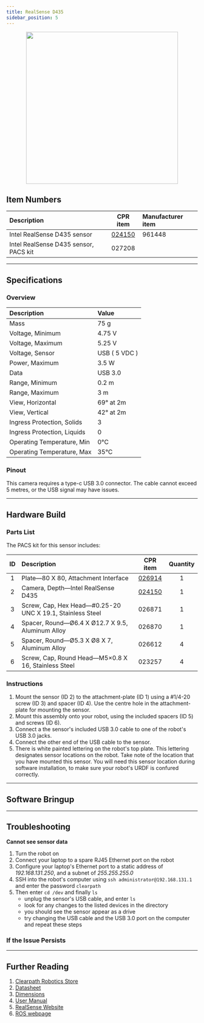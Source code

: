 ```yaml
---
title: RealSense D435
sidebar_position: 5
---
```



<center>
  <img
    src="/img/sensor_images/sensor_realsense_d435_1.jpg"
    width="400"
  />
</center>

<Safety />

## Item Numbers

| Description                           |                       CPR item                       | Manufacturer item |
| :------------------------------------ | :--------------------------------------------------: | :---------------- |
| Intel RealSense D435 sensor           | [024150](/assets/clearpath_robotics_024150-TDS1.pdf) | 961448            |
| Intel RealSense D435 sensor, PACS kit |                        027208                        |                   |

---

## Specifications

### Overview

| Description                 | Value         |
| :-------------------------- | :------------ |
| Mass                        | 75 g          |
| Voltage, Minimum            | 4.75 V        |
| Voltage, Maximum            | 5.25 V        |
| Voltage, Sensor             | USB ( 5 VDC ) |
| Power, Maximum              | 3.5 W         |
| Data                        | USB 3.0       |
| Range, Minimum              | 0.2 m         |
| Range, Maximum              | 3 m           |
| View, Horizontal            | 69° at 2m     |
| View, Vertical              | 42° at 2m     |
| Ingress Protection, Solids  | 3             |
| Ingress Protection, Liquids | 0             |
| Operating Temperature, Min  | 0°C           |
| Operating Temperature, Max  | 35°C          |

### Pinout

This camera requires a type-c USB 3.0 connector.
The cable cannot exceed 5 metres, or the USB signal may have issues.

---

## Hardware Build

### Parts List

The PACS kit for this sensor includes:

| ID  | Description                                               |                       CPR item                       | Quantity |
| :-: | :-------------------------------------------------------- | :--------------------------------------------------: | :------: |
|  1  | Plate—80 X 80, Attachment Interface                       |   [026914](/assets/clearpath_robotics_026914.pdf)    |    1     |
|  2  | Camera, Depth—Intel RealSense D435                        | [024150](/assets/clearpath_robotics_024150-TDS1.pdf) |    1     |
|  3  | Screw, Cap, Hex Head—#0.25-20 UNC X 19.1, Stainless Steel |                        026871                        |    1     |
|  4  | Spacer, Round—Ø6.4 X Ø12.7 X 9.5, Aluminum Alloy          |                        026870                        |    1     |
|  5  | Spacer, Round—Ø5.3 X Ø8 X 7, Aluminum Alloy               |                        026612                        |    4     |
|  6  | Screw, Cap, Round Head—M5×0.8 X 16, Stainless Steel       |                        023257                        |    4     |

### Instructions

1.  Mount the sensor (ID 2) to the attachment-plate (ID 1) using a #1/4-20 screw (ID 3) and spacer (ID 4).
    Use the centre hole in the attachment-plate for mounting the sensor.
2.  Mount this assembly onto your robot, using the included spacers (ID 5) and screws (ID 6).
3.  Connect a the sensor's included USB 3.0 cable to one of the robot's USB 3.0 jacks.
4.  Connect the other end of the USB cable to the sensor.
5.  There is white painted lettering on the robot's top plate.
    This lettering designates sensor locations on the robot.
    Take note of the location that you have mounted this sensor.
    You will need this sensor location during software installation, to make sure your robot's URDF is confured correctly.

---

## Software Bringup

<SoftwareBringup />

---

## Troubleshooting

**Cannot see sensor data**

1.  Turn the robot on
2.  Connect your laptop to a spare RJ45 Ethernet port on the robot
3.  Configure your laptop's Ethernet port to a static address of _192.168.131.250_, and a subnet of _255.255.255.0_
4.  SSH into the robot's computer using `ssh administrator@192.168.131.1` and enter the password `clearpath`
5.  Then enter `cd /dev` and finally `ls`
    - unplug the sensor's USB cable, and enter `ls`
    - look for any changes to the listed devices in the directory
    - you should see the sensor appear as a drive
    - try changing the USB cable and the USB 3.0 port on the computer and repeat these steps

### If the Issue Persists

<Support />

---

## Further Reading

1.  [Clearpath Robotics Store](https://store.clearpathrobotics.com/collections/vision/products/intel-realsense-d435)
2.  [Datasheet](/assets/clearpath_robotics_024150-TDS1.pdf)
3.  [Dimensions](/assets/clearpath_robotics_024150-TDS3.pdf)
4.  [User Manual](/assets/clearpath_robotics_019645-TDS2.pdf)
5.  [RealSense Website](https://www.intelrealsense.com/depth-camera-d435/)
6.  [ROS webpage](http://wiki.ros.org/RealSense)
